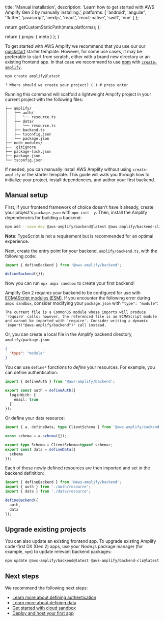 
  title: 'Manual installation',
  description: 'Learn how to get started with AWS Amplify Gen 2 by manually installing.',
  platforms: [
    'android',
    'angular',
    'flutter',
    'javascript',
    'nextjs',
    'react',
    'react-native',
    'swift',
    'vue'
  ]
};

  return getCustomStaticPath(meta.platforms);
};

  return {
    props: {
      meta
    }
  };
}

To get started with AWS Amplify we recommend that you use our our [quickstart](/[platform]/start/quickstart) starter template. However, for some use cases, it may be preferable to start from scratch, either with a brand new directory or an existing frontend app. In that case we recommend to use [npm](https://npmjs.com) with [`create-amplify`](https://www.npmjs.com/package/create-amplify). 

```bash title="Terminal" showLineNumbers={false}
npm create amplify@latest
```

```console title="Terminal" showLineNumbers={false}
? Where should we create your project? (.) # press enter
```

Running this command will scaffold a lightweight Amplify project in your current project with the following files:

```text
├── amplify/
│   ├── auth/
│   │   └── resource.ts
│   ├── data/
│   │   └── resource.ts
│   ├── backend.ts
│   ├── tsconfig.json
│   └── package.json
├── node_modules/
├── .gitignore
├── package-lock.json
├── package.json
└── tsconfig.json
``` 

 If needed, you can manually install AWS Amplify without using `create-amplify` or the starter template. This guide will walk you through how to initialize your project, install dependencies, and author your first backend.

## Manual setup

First, if your frontend framework of choice doesn't have it already, create your project's `package.json` with `npm init -y`. Then, install the Amplify dependencies for building a backend:

```bash title="Terminal" showLineNumbers={false}
npm add --save-dev @aws-amplify/backend@latest @aws-amplify/backend-cli@latest typescript
```

<Callout info>

**Note**: TypeScript is not a requirement but is recommended for an optimal experience.

</Callout>

Next, create the entry point for your backend, `amplify/backend.ts`, with the following code:

```ts
import { defineBackend } from '@aws-amplify/backend';

defineBackend({});
```

Now you can run `npx ampx sandbox` to create your first backend!

<Callout warning>

Amplify Gen 2 requires your backend to be configured for use with [ECMAScript modules (ESM)](https://nodejs.org/api/esm.html). If you encounter the following error during `ampx sandbox`, consider modifying your `package.json` with `"type": "module"`:

```text
The current file is a CommonJS module whose imports will produce 'require' calls; however, the referenced file is an ECMAScript module and cannot be imported with 'require'. Consider writing a dynamic 'import("@aws-amplify/backend")' call instead.
```

Or, you can create a local file in the Amplify backend directory, `amplify/package.json`:

```json
{
  "type": "module"
}
```

</Callout>

You can use `define*` functions to _define_ your resources. For example, you can define authentication:

```ts title="amplify/auth/resource.ts"
import { defineAuth } from '@aws-amplify/backend';

export const auth = defineAuth({
  loginWith: {
    email: true
  }
});
```

Or define your data resource:

```ts title="amplify/data/resource.ts"
import { a, defineData, type ClientSchema } from '@aws-amplify/backend';

const schema = a.schema({});

export type Schema = ClientSchema<typeof schema>;
export const data = defineData({
  schema
});
```

Each of these newly defined resources are then imported and set in the backend definition:

```ts title="amplify/backend.ts"
import { defineBackend } from '@aws-amplify/backend';
import { auth } from './auth/resource';
import { data } from './data/resource';

defineBackend({
  auth,
  data
});
```

## Upgrade existing projects

You can also update an existing frontend app. To upgrade existing Amplify code-first DX (Gen 2) apps, use your Node.js package manager (for example, `npm`) to update relevant backend packages:

```bash title="Terminal" showLineNumbers={false}
npm update @aws-amplify/backend@latest @aws-amplify/backend-cli@latest
```

## Next steps

We recommend the following next steps:

- [Learn more about defining authentication](/[platform]/build-a-backend/auth)
- [Learn more about defining data](/[platform]/build-a-backend/data)
- [Get started with cloud sandbox](/[platform]/deploy-and-host/sandbox-environments)
- [Deploy and host your first app](/[platform]/deploy-and-host/fullstack-branching)

